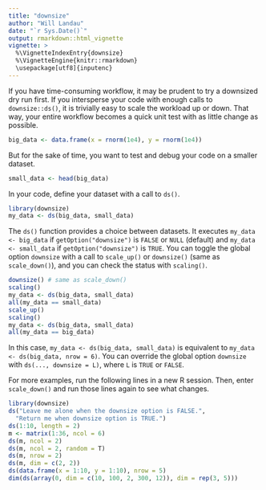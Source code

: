 ```yaml
---
title: "downsize"
author: "Will Landau"
date: "`r Sys.Date()`"
output: rmarkdown::html_vignette
vignette: >
  %\VignetteIndexEntry{downsize}
  %\VignetteEngine{knitr::rmarkdown}
  \usepackage[utf8]{inputenc}
---
```


If you have time-consuming workflow, it may be prudent to try a downsized
dry run first. If you intersperse your code with enough calls to `downsize::ds()`, 
it is trivially easy to scale the workload up or down. 
That way, your entire workflow becomes a quick unit test with as little change as possible.

```r
big_data <- data.frame(x = rnorm(1e4), y = rnorm(1e4))
```

But for the sake of time, you want to test and debug your code on a smaller dataset.

```r
small_data <- head(big_data)
```

In your code, define your dataset with a call to `ds()`.

```r
library(downsize)
my_data <- ds(big_data, small_data)
```

The `ds()` function provides a choice between datasets. 
It executes `my_data <- big_data` if `getOption("downsize")` is `FALSE` or `NULL` (default) and `my_data <- small_data` if `getOption("downsize")` is `TRUE`. 
You can toggle the global option `downsize` with a call to `scale_up()` or `downsize()` (same as `scale_down()`), and you can check the status with `scaling()`.

```r
downsize() # same as scale_down()
scaling()
my_data <- ds(big_data, small_data)
all(my_data == small_data)
scale_up()
scaling()
my_data <- ds(big_data, small_data)
all(my_data == big_data)
```

In this case, `my_data <- ds(big_data, small_data)` is equivalent to `my_data <- ds(big_data, nrow = 6)`. You can override the global option `downsize` with `ds(..., downsize = L)`, where `L` is `TRUE` or `FALSE`.

For more examples, run the following lines in a new R session. Then, enter `scale_down()` and run those lines again to see what changes.

```r
library(downsize)
ds("Leave me alone when the downsize option is FALSE.", 
  "Return me when downsize option is TRUE.")
ds(1:10, length = 2)
m <- matrix(1:36, ncol = 6)
ds(m, ncol = 2)
ds(m, ncol = 2, random = T)
ds(m, nrow = 2)
ds(m, dim = c(2, 2))
ds(data.frame(x = 1:10, y = 1:10), nrow = 5)
dim(ds(array(0, dim = c(10, 100, 2, 300, 12)), dim = rep(3, 5)))
```

